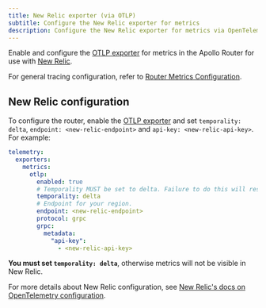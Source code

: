 ```yaml
---
title: New Relic exporter (via OTLP)
subtitle: Configure the New Relic exporter for metrics
description: Configure the New Relic exporter for metrics via OpenTelemetry Protocol (OTLP) in the Apollo Router
---
```


Enable and configure the [OTLP exporter](./otlp) for metrics in the Apollo Router for use with [New Relic](https://newrelic.com/).

For general tracing configuration, refer to [Router Metrics Configuration](./overview).

## New Relic configuration

To configure the router, enable the [OTLP exporter](./otlp#configuration) and set `temporality: delta`, `endpoint: <new-relic-endpoint>` and `api-key: <new-relic-api-key>`. For example: 

```yaml title="router.yaml"
telemetry:
  exporters:
    metrics:
      otlp:
        enabled: true
        # Temporality MUST be set to delta. Failure to do this will result in incorrect metrics.
        temporality: delta
        # Endpoint for your region.
        endpoint: <new-relic-endpoint>
        protocol: grpc
        grpc:
          metadata:
            "api-key":
              - <new-relic-api-key>

```

<Note>

**You must set `temporality: delta`**, otherwise metrics will not be visible in New Relic.

</Note>

For more details about New Relic configuration, see [New Relic's docs on OpenTelemetry configuration](https://docs.newrelic.com/docs/more-integrations/open-source-telemetry-integrations/opentelemetry/get-started/opentelemetry-set-up-your-app/#review-settings).


